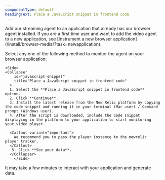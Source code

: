 ```yaml
---
componentType: default
headingText: Place a JavaScript snippet in frontend code
---
```


<Callout variant="tip">
    Add our streaming agent to an application that already has our browser agent installed. If you are a first time user and want to add the video agent to a new application, see [Instrument a new browser application](/install/browser-media/?task=newapplication).
</Callout>

Select any one of the following method to monitor the agent on your browser application:

<CollapserGroup>
  <SideBySide>

    <Side>
    <Collapser
        id="javascript-snippet"
        title="Place a JavaScript snippet in frontend code"
      >
      1. Select the **Place a JavaScript snippet in frontend code** option.
      2. Click **Continue**.
      3. Install the latest release from the New Relic platform by copying the code snippet and running it in your terminal (Mac user) / Command prompt (Windows user).
      4. After the script is downloaded, include the code snippet displaying in the platform to your application to start monitoring your video player.

      <Callout variant="important">
        We recommend you to pass the player instance to the newrelic player tracker.
      </Callout>
       5. Click **See your data**.
      </Collapser>
        </Side>
</SideBySide>
</CollapserGroup>

<Callout variant="important">
    It may take a few minutes to interact with your application and generate data.
</Callout>